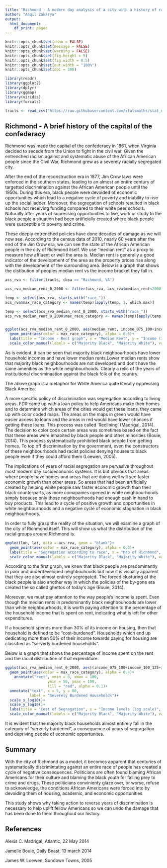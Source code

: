 ---
title: "Richmond - A modern day analysis of a city with a history of racial segregation"
author: "Aaqil Zakarya"
output:
  html_document:
    df_print: paged
---
```{r setup, include=FALSE, message=FALSE, warning=FALSE}
knitr::opts_chunk$set(echo = FALSE)
knitr::opts_chunk$set(message = FALSE)
knitr::opts_chunk$set(warning = FALSE)
knitr::opts_chunk$set(fig.height = 5)
knitr::opts_chunk$set(fig.width = 8.5)
knitr::opts_chunk$set(out.width = "100%")
knitr::opts_chunk$set(dpi = 300)

library(readr)
library(ggplot2)
library(dplyr)
library(ggmap)
library(viridis)
library(forcats)
```


```{r}
tracts <- read_csv("https://raw.githubusercontent.com/statsmaths/stat_data/gh-pages/acs_tract_data_2016.csv.gz")
```


## Richmond - A brief history of the capital of the confederacy

Richmond was made the capital of the confederacy in 1861, when Virginia decided to secede from the Union to fight in the civil war. Given the entrenched racism against and systematic abuse of the African American people since the Civil War, Richmond grew as a severely racially segregated city.

After the end of the reconstruction era in 1877, Jim Crow laws were enforced in the southern states, leading to an almost an entire century of targetted discrimination against the African American people until the 1950s. During this era, black people were devoided of economic opportunities which lead to a negative cycle of poverty and inability to rise up the social ladder. Moreover, the segregation of schools resulted in black schools not receiving funding compared to their white peer schools. Naturally after years of supressing opportunities to live, work or study to the black people a situation had been artificially created where black people were susceptible to poverty and crime. 

These deeply entrenched policies have done decades of damage as we will now see. According to the census data of 2010, nearly 60 years after the end of the Jim Crow era, we can see the state of the African American people in the city of Richmond itself. We use "median rent" as a proxy to measure how affluent or well the area is. Median rent is generally a good indicator of the development of the area as the property prices rise along with the development of the surrounding area. Below is a graph that shows the distibution of peoples median rent vs the income bracket they fall in.  

```{r}
acs_rva <- filter(tracts, cbsa == "Richmond, VA")

acs_rva_median_rent_0_2000 <- filter(acs_rva, acs_rva$median_rent<2000)

temp <- select(acs_rva, starts_with("race_"))
acs_rva$max_race_category <- names(temp)[apply(temp, 1, which.max)]

temp <- select(acs_rva_median_rent_0_2000, starts_with("race_"))
acs_rva_median_rent_0_2000$max_race_category <- names(temp)[apply(temp, 1, which.max)]


ggplot(acs_rva_median_rent_0_2000, aes(median_rent, income_075_100+income_100_125+income_125_150+income_150_200+income_200_999))+
  geom_point(aes(color = max_race_category), alpha = 0.5)+
  labs(title = "Income - Rent graph", x = "Median Rent", y = "Income (in thousands)", color = "Majority Race in Area")+
  scale_color_manual(labels = c("Majority Black", "Majority White"), values = c("red", "blue"))
```

As is evident, it can be seen that majority black neighbourhoods have lower household incomes and have lower median rents.Lower median rents show that majority black neighbourhoods are not developed and don't have the same amenities as the white neighbourhoods. Clearly a relic of the years of instituitional discriminaation against the black folk of the country.

The above graph is a metaphor for White America quite literally oppressing Black America. 

A more specific policy of discrimination was segregation according to living areas. FDR came up with a loan policy to help Americans make their homes and to determine which areas of the cities would get these loans, they came up with color coded maps. The areas on the maps in green would have easier access to loans and the areas in red would have lower chances if getting these loans. This process was called 'Redlining' (Madrigal, 2014). The decision to color code certain areas was sometimes based on the fact that these areas were inhabited by black people and other minorities (Bouie, 2014). This process systematically prohibited black people from getting homes. To top off discrimination by the government, even the constructors of these neighbourhoods had racist policies denying houses to black people even if they could afford them (Loewen, 2005).

The implications of years of racial segregation are pervasive throughout most modern day socioeconomic systems. It is but obvious that areas where people have homes and areas that are doing well will see faster economic growth than other areas. So areas that had been artificially created by helping white people saw faster economic growth than their black counterparts, as more comapanies opened in white neighbourhoods simply because only those neighbourhoods had enough cash in hand to buy products. This lead to a cycle of positive growth and opportunities in white neighbourhoods and a negative cycle of economic stagnation in black neighbourhoods. 

In order to fully grasp the reality of the situation, we will examine a graph of the city of Richmond itself. This will show us what the distribution of the racial groups around Richmond is.

```{r}
qmplot(lon, lat, data = acs_rva, geom = "blank")+
  geom_point(aes(color = max_race_category), alpha = 0.3)+
  labs(title = "Segregation according to race", x = "Map of Richmond", color = "Majority Race in Area")+
  scale_color_manual(labels = c("Majority Black", "Majority White"), values = c("red", "blue"))
```

According to the first graph, we knew that black people are predominantly in poor and underdeveloped neighbouhoods but now it is visually apparent that they are also almost entirely segregated. The forced clusturing of the black people is also another way in which the policies of the by-gone era created the so called ghettos of today's age (Bouie, 2014).

Moreover, we must pay attention to the way people's income is spent. Even though the median rents in predominantly black neighbouhoods are lower than white neighbourhoods, it is worth paying attention to the percentage of the household income that is spent on rent, indicating what is left for other expenditures.

If a household spends more than 30% of its income on housing, then that household is defined to be "cost-burdened". Households which end up dedicating more than 50% of their income towards paying for housing are classified as "serverly burdened households". 

Below is a graph that shows the percentage of income spent on the rent and the racial distribution of that expenditure.


```{r}
ggplot(acs_rva_median_rent_0_2000, aes((income_075_100+income_100_125+income_125_150+income_150_200+income_200_999), rent_by_income_30_35+rent_by_income_35_40+rent_by_income_40_50+rent_by_income_50_99))+
  geom_point(aes(color = max_race_category), alpha = 0.4)+
    annotate("rect", xmin = 0, xmax = 100,
                   ymin = 50, ymax = 100,
                   fill = "red", alpha = 0.1)+
  annotate("text", x = 5, y = 80,
           label = "Severely Burdened Households")+
  scale_x_log10()+
  scale_y_log10()+
  labs(title = "Cost of Segregation", x = "Income levels (log scale)", y = "% of Income on Rent (log scale)", color = "Majority Race in Area")+
  scale_color_manual(labels = c("Majority Black", "Majority White"), values = c("red", "blue"))
```

It is evident that the majority black households almost entirely fall in the category of "serverly burdened", a consequence of years of segragation and depriving people of economic opportunites. 

## Summary

With the city of Richmond as a model, it becomes apparent that centuries of systematically discrimintating against an entire race of people has created a cycle of negative consequences. Politicians are often found blaming African Americans for their culture and blaming the black youth for falling prey to crime and drugs. These politicians convinienty glaze over, or worse, refuse to acknowledge, the conditions African Americans were forced into by devoiding them of housing, academic, and economic opportunities. 

This study shows why taking action to reverse years of discrimination is necessary to help uplift fellow Americans so we can undo the damage that has been done to them throughout our history. 

## References

Alexis C. Madrigal, Atlantic, 22 May 2014

Jamelle Bouie, Daily Beast, 13 march 2014

James W. Loewen, Sundown Towns, 2005